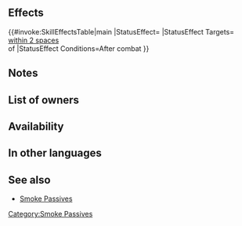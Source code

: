 {{Passive
|type=C
|exclusive=0
|1name=Res Smoke 1
|1tagid=SID_魔防の紫煙1
|1promotionRarity=4
|1promotionTier=1
|1required=-
|1effect=Inflicts Res-3 on foes within 2 spaces of target through their next actions after combat.
|1cost=60
|2name=Res Smoke 2
|2tagid=SID_魔防の紫煙2
|2promotionRarity=5
|2promotionTier=1
|2effect=Inflicts Res-5 on foes within 2 spaces of target through their next actions after combat.
|2cost=120
|3name=Res Smoke 3
|3tagid=SID_魔防の紫煙3
|3effect=Inflicts Res-7 on foes within 2 spaces of target through their next actions after combat.
|3cost=240
|canUseWeapon={{WeaponList|exclude=Staff}}
|canUseMove={{MoveList|all}}
|properties=random_all
}}
==Effects==
{{#invoke:SkillEffectsTable|main
|StatusEffect={{SkillEffectText|Penalties|Res|7}}
|StatusEffect Targets={{SkillTargetText|Foes}}<br>[[within 2 spaces]]<br>of {{SkillTargetText|Target Foe}}
|StatusEffect Conditions=After combat
}}
==Notes==
{{After combat note|{{SEt|penalty}}}}
{{Penalties}}

==List of owners==
{{Skill Hero List}}
{{NoInheritHeroes}}
==Availability==
{{PassiveFocusList}}
{{PassiveDistributionList}}
{{PassiveCombatManualList}}
==In other languages==
{{OtherLanguages
|japanese=魔防の紫煙
|german=Res.-Rauch
|spanishEU=Humo de Res
|spanishLA=Humo de Res.
|french=Fumée Rés
|italian=Res in fumo
|chineseTW=魔防紫煙
|portuguese=Fumaça Res.
}}
==See also==
* [[Smoke Passives]]
{{Passives Navbox|C}}
[[Category:Smoke Passives]]